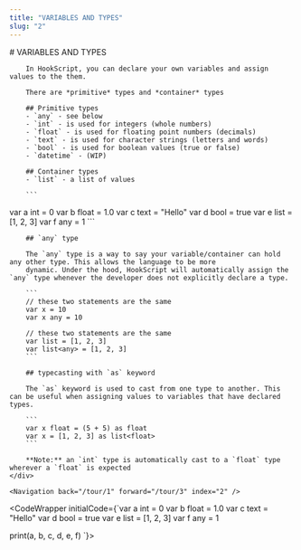 ```yaml
---
title: "VARIABLES AND TYPES"
slug: "2"
---
```



<InstructionsWrapper>
	<div className="instructions-main">
		# VARIABLES AND TYPES

		In HookScript, you can declare your own variables and assign values to the them.

		There are *primitive* types and *container* types

		## Primitive types
		- `any` - see below
		- `int` - is used for integers (whole numbers)
		- `float` - is used for floating point numbers (decimals)
		- `text` - is used for character strings (letters and words)
		- `bool` - is used for boolean values (true or false)
		- `datetime` - (WIP)
		
		## Container types
		- `list` - a list of values

		```
var a int = 0
var b float = 1.0
var c text = "Hello"
var d bool = true
var e list = [1, 2, 3]
var f any = 1
		```

		## `any` type

		The `any` type is a way to say your variable/container can hold any other type. This allows the language to be more
		dynamic. Under the hood, HookScript will automatically assign the `any` type whenever the developer does not explicitly declare a type.

		```
		// these two statements are the same
		var x = 10
		var x any = 10

		// these two statements are the same
		var list = [1, 2, 3]
		var list<any> = [1, 2, 3]
		```

		## typecasting with `as` keyword

		The `as` keyword is used to cast from one type to another. This can be useful when assigning values to variables that have declared types.

		```
		var x float = (5 + 5) as float
		var x = [1, 2, 3] as list<float>
		```

		**Note:** an `int` type is automatically cast to a `float` type wherever a `float` is expected
	</div>

	<Navigation back="/tour/1" forward="/tour/3" index="2" />

</InstructionsWrapper>

<CodeWrapper initialCode={`var a int = 0
var b float = 1.0
var c text = "Hello"
var d bool = true
var e list = [1, 2, 3]
var f any = 1

print(a, b, c, d, e, f)
`}>
</CodeWrapper>